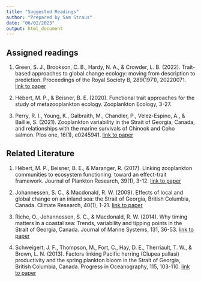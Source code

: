 ```yaml
---
title: "Suggested Readings"
author: "Prepared by Sam Straus"
date: "06/02/2023"
output: html_document
---
```


## Assigned readings

1.  Green, S. J., Brookson, C. B., Hardy, N. A., & Crowder, L. B. (2022). Trait-based approaches to global change ecology: moving from description to prediction. Proceedings of the Royal Society B, 289(1971), 20220071. [link to paper](https://doi.org/10.1098/rspb.2022.0071)

2. Hébert, M. P., & Beisner, B. E. (2020). Functional trait approaches for the study of metazooplankton ecology. Zooplankton Ecology, 3-27.  

3.  Perry, R. I., Young, K., Galbraith, M., Chandler, P., Velez-Espino, A., & Baillie, S. (2021). Zooplankton variability in the Strait of Georgia, Canada, and relationships with the marine survivals of Chinook and Coho salmon. Plos one, 16(1), e0245941. [link to paper](https://doi.org/10.1371/journal.pone.0245941)

## Related Literature

1. Hébert, M. P., Beisner, B. E., & Maranger, R. (2017). Linking zooplankton communities to ecosystem functioning: toward an effect-trait framework. Journal of Plankton Research, 39(1), 3-12. [link to paper](https://doi.org/10.1093/plankt/fbw068)

2. Johannessen, S. C., & Macdonald, R. W. (2009). Effects of local and global change on an inland sea: the Strait of Georgia, British Columbia, Canada. Climate Research, 40(1), 1-21. [link to paper](https://doi.org/10.3354/cr00819)

3. Riche, O., Johannessen, S. C., & Macdonald, R. W. (2014). Why timing matters in a coastal sea: Trends, variability and tipping points in the Strait of Georgia, Canada. Journal of Marine Systems, 131, 36-53. [link to paper](https://doi.org/10.1016/j.jmarsys.2013.11.003)

4. Schweigert, J. F., Thompson, M., Fort, C., Hay, D. E., Therriault, T. W., & Brown, L. N. (2013). Factors linking Pacific herring (Clupea pallasi) productivity and the spring plankton bloom in the Strait of Georgia, British Columbia, Canada. Progress in Oceanography, 115, 103-110. [link to paper](https://doi.org/10.1016/j.pocean.2013.05.017)

